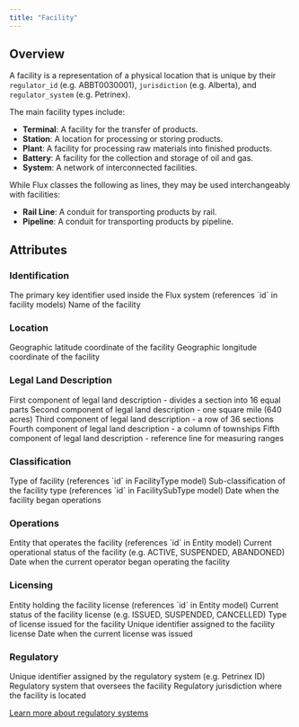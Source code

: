 ```yaml
---
title: "Facility"
---
```


## Overview

A facility is a representation of a physical location that is unique by their `regulator_id` (e.g. ABBT0030001), `jurisdiction` (e.g. Alberta), and `regulator_system` (e.g. Petrinex).

The main facility types include:

- **Terminal**: A facility for the transfer of products.
- **Station**: A location for processing or storing products.
- **Plant**: A facility for processing raw materials into finished products.
- **Battery**: A facility for the collection and storage of oil and gas.
- **System**: A network of interconnected facilities.

While Flux classes the following as lines, they may be used interchangeably with facilities:

- **Rail Line**: A conduit for transporting products by rail.
- **Pipeline**: A conduit for transporting products by pipeline.

## Attributes

### Identification

<ResponseField name="ID" required>
  The primary key identifier used inside the Flux system (references `id` in
  facility models)
</ResponseField>

<ResponseField name="Name" required>
  Name of the facility
</ResponseField>

### Location

<ResponseField name="Latitude">
  Geographic latitude coordinate of the facility
</ResponseField>

<ResponseField name="Longitude">
  Geographic longitude coordinate of the facility
</ResponseField>

### Legal Land Description

<ResponseField name="Legal Subdivision (LSD)" required>
  First component of legal land description - divides a section into 16 equal
  parts
</ResponseField>

<ResponseField name="Section" required>
  Second component of legal land description - one square mile (640 acres)
</ResponseField>

<ResponseField name="Township" required>
  Third component of legal land description - a row of 36 sections
</ResponseField>

<ResponseField name="Range" required>
  Fourth component of legal land description - a column of townships
</ResponseField>

<ResponseField name="Meridian" required>
  Fifth component of legal land description - reference line for measuring
  ranges
</ResponseField>

### Classification

<ResponseField name="Type" required>
  Type of facility (references `id` in FacilityType model)
</ResponseField>

<ResponseField name="Sub Type" required>
  Sub-classification of the facility type (references `id` in FacilitySubType
  model)
</ResponseField>

<ResponseField name="Start Date" required>
  Date when the facility began operations
</ResponseField>

### Operations

<ResponseField name="Operator" required>
  Entity that operates the facility (references `id` in Entity model)
</ResponseField>

<ResponseField name="Operational Status" required>
  Current operational status of the facility (e.g. ACTIVE, SUSPENDED, ABANDONED)
</ResponseField>

<ResponseField name="Operator Start Date" required>
  Date when the current operator began operating the facility
</ResponseField>

### Licensing

<ResponseField name="Licensee">
  Entity holding the facility license (references `id` in Entity model)
</ResponseField>

<ResponseField name="License Status">
  Current status of the facility license (e.g. ISSUED, SUSPENDED, CANCELLED)
</ResponseField>

<ResponseField name="License Type">
  Type of license issued for the facility
</ResponseField>

<ResponseField name="License Number">
  Unique identifier assigned to the facility license
</ResponseField>

<ResponseField name="License Issued Date">
  Date when the current license was issued
</ResponseField>

### Regulatory

<ResponseField name="Regulator ID" required>
  Unique identifier assigned by the regulatory system (e.g. Petrinex ID)
</ResponseField>

<ResponseField name="Regulator System" required>
  Regulatory system that oversees the facility
</ResponseField>

<ResponseField name="Jurisdiction" required>
  Regulatory jurisdiction where the facility is located
</ResponseField>

[Learn more about regulatory systems](/models/facilities/status)
